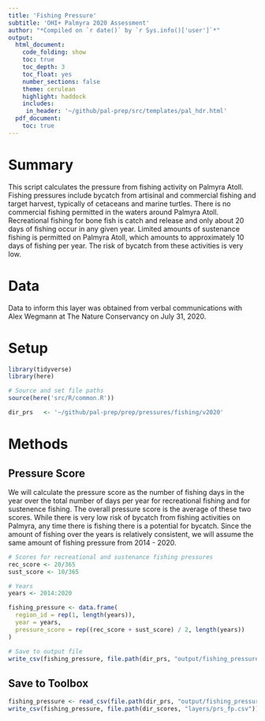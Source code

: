 ```yaml
---
title: 'Fishing Pressure'
subtitle: 'OHI+ Palmyra 2020 Assessment'
author: "*Compiled on `r date()` by `r Sys.info()['user']`*"
output: 
  html_document:
    code_folding: show
    toc: true
    toc_depth: 3 
    toc_float: yes
    number_sections: false
    theme: cerulean
    highlight: haddock
    includes: 
     in_header: '~/github/pal-prep/src/templates/pal_hdr.html' 
  pdf_document:
    toc: true
---
```


# Summary 

This script calculates the pressure from fishing activity on Palmyra Atoll. Fishing pressures include bycatch from artisinal and commercial fishing and target harvest, typically of cetaceans and marine turtles. There is no commercial fishing permitted in the waters around Palmyra Atoll. Recreational fishing for bone fish is catch and release and only about 20 days of fishing occur in any given year. Limited amounts of sustenance fishing is permitted on Palmyra Atoll, which amounts to approximately 10 days of fishing per year. The risk of bycatch from these activities is very low.       

# Data 

Data to inform this layer was obtained from verbal communications with Alex Wegmann at The Nature Conservancy on July 31, 2020.  

# Setup 

```r

library(tidyverse)
library(here)

# Source and set file paths
source(here('src/R/common.R'))

dir_prs   <- '~/github/pal-prep/prep/pressures/fishing/v2020'
```


# Methods 

## Pressure Score 

We will calculate the pressure score as the number of fishing days in the year over the total number of days per year for recreational fishing and for sustenence fishing. The overall pressure score is the average of these two scores. While there is very low risk of bycatch from fishing activities on Palmyra, any time there is fishing there is a potential for bycatch. Since the amount of fishing over the years is relatively consistent, we will assume the same amount of fishing pressure from 2014 - 2020.       

```r
# Scores for recreational and sustenance fishing pressures
rec_score <- 20/365
sust_score <- 10/365

# Years
years <- 2014:2020

fishing_pressure <- data.frame(
  region_id = rep(1, length(years)),
  year = years,
  pressure_score = rep((rec_score + sust_score) / 2, length(years))
)

# Save to output file 
write_csv(fishing_pressure, file.path(dir_prs, "output/fishing_pressure.csv"))
```

## Save to Toolbox 

```r
fishing_pressure <- read_csv(file.path(dir_prs, "output/fishing_pressure.csv"))
write_csv(fishing_pressure, file.path(dir_scores, "layers/prs_fp.csv"))
```

